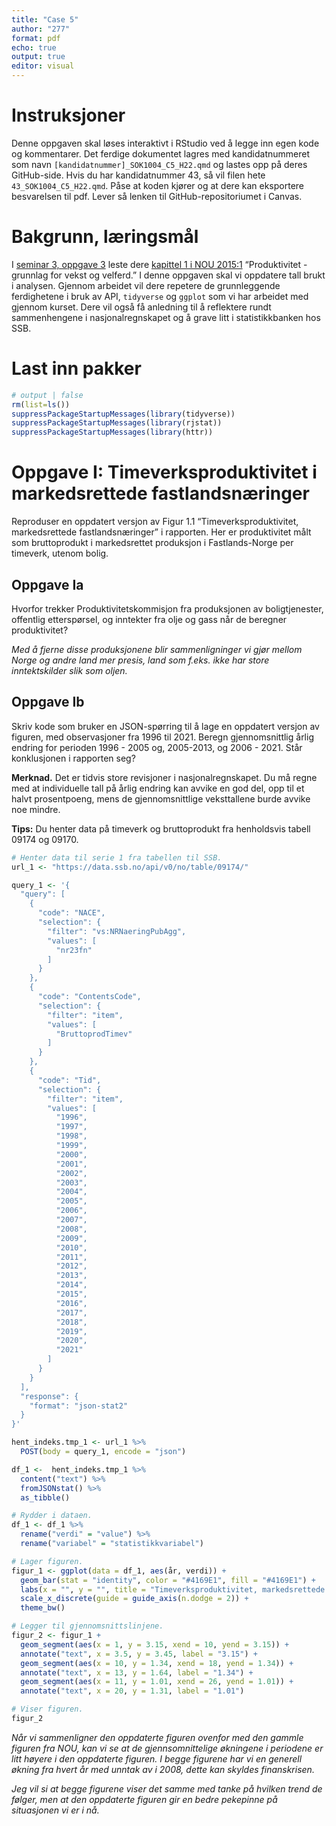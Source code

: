 ```yaml
---
title: "Case 5"
author: "277"
format: pdf
echo: true
output: true
editor: visual
---
```


# Instruksjoner

Denne oppgaven skal løses interaktivt i RStudio ved å legge inn egen kode og kommentarer. Det ferdige dokumentet lagres med kandidatnummeret som navn `[kandidatnummer]_SOK1004_C5_H22.qmd` og lastes opp på deres GitHub-side. Hvis du har kandidatnummer 43, så vil filen hete `43_SOK1004_C5_H22.qmd`. Påse at koden kjører og at dere kan eksportere besvarelsen til pdf. Lever så lenken til GitHub-repositoriumet i Canvas.

# Bakgrunn, læringsmål

I [seminar 3, oppgave 3](https://uit-sok-1004-h22.github.io/seminar/s3.html) leste dere [kapittel 1 i NOU 2015:1](https://uit-sok-1004-h22.github.io/seminar/NOU%202015_%201%20kap%201%20(prod1).pdf) "Produktivitet - grunnlag for vekst og velferd." I denne oppgaven skal vi oppdatere tall brukt i analysen. Gjennom arbeidet vil dere repetere de grunnleggende ferdighetene i bruk av API, `tidyverse` og `ggplot` som vi har arbeidet med gjennom kurset. Dere vil også få anledning til å reflektere rundt sammenhengene i nasjonalregnskapet og å grave litt i statistikkbanken hos SSB.

# Last inn pakker

```r
# output | false
rm(list=ls()) 
suppressPackageStartupMessages(library(tidyverse))
suppressPackageStartupMessages(library(rjstat))
suppressPackageStartupMessages(library(httr))
```

# Oppgave I: Timeverksproduktivitet i markedsrettede fastlandsnæringer

Reproduser en oppdatert versjon av Figur 1.1 "Timeverksproduktivitet, markedsrettede fastlandsnæringer" i rapporten. Her er produktivitet målt som bruttoprodukt i markedsrettet produksjon i Fastlands-Norge per timeverk, utenom bolig.

## Oppgave Ia

Hvorfor trekker Produktivitetskommisjon fra produksjonen av boligtjenester, offentlig etterspørsel, og inntekter fra olje og gass når de beregner produktivitet?

*Med å fjerne disse produksjonene blir sammenligninger vi gjør mellom Norge og andre land mer presis, land som f.eks. ikke har store inntektskilder slik som oljen.*

## Oppgave Ib

Skriv kode som bruker en JSON-spørring til å lage en oppdatert versjon av figuren, med observasjoner fra 1996 til 2021. Beregn gjennomsnittlig årlig endring for perioden 1996 - 2005 og, 2005-2013, og 2006 - 2021. Står konklusjonen i rapporten seg?

**Merknad.** Det er tidvis store revisjoner i nasjonalregnskapet. Du må regne med at individuelle tall på årlig endring kan avvike en god del, opp til et halvt prosentpoeng, mens de gjennomsnittlige veksttallene burde avvike noe mindre.

**Tips:** Du henter data på timeverk og bruttoprodukt fra henholdsvis tabell 09174 og 09170.

```r
# Henter data til serie 1 fra tabellen til SSB.
url_1 <- "https://data.ssb.no/api/v0/no/table/09174/"

query_1 <- '{
  "query": [
    {
      "code": "NACE",
      "selection": {
        "filter": "vs:NRNaeringPubAgg",
        "values": [
          "nr23fn"
        ]
      }
    },
    {
      "code": "ContentsCode",
      "selection": {
        "filter": "item",
        "values": [
          "BruttoprodTimev"
        ]
      }
    },
    {
      "code": "Tid",
      "selection": {
        "filter": "item",
        "values": [
          "1996",
          "1997",
          "1998",
          "1999",
          "2000",
          "2001",
          "2002",
          "2003",
          "2004",
          "2005",
          "2006",
          "2007",
          "2008",
          "2009",
          "2010",
          "2011",
          "2012",
          "2013",
          "2014",
          "2015",
          "2016",
          "2017",
          "2018",
          "2019",
          "2020",
          "2021"
        ]
      }
    }
  ],
  "response": {
    "format": "json-stat2"
  }
}'

hent_indeks.tmp_1 <- url_1 %>%
  POST(body = query_1, encode = "json")

df_1 <-  hent_indeks.tmp_1 %>%
  content("text") %>%
  fromJSONstat() %>%
  as_tibble()
```

```r
# Rydder i dataen.
df_1 <- df_1 %>%
  rename("verdi" = "value") %>%
  rename("variabel" = "statistikkvariabel")
```

```r
# Lager figuren.
figur_1 <- ggplot(data = df_1, aes(år, verdi)) +
  geom_bar(stat = "identity", color = "#4169E1", fill = "#4169E1") +
  labs(x = "", y = "", title = "Timeverksproduktivitet, markedsrettede fastlandsnæring") +
  scale_x_discrete(guide = guide_axis(n.dodge = 2)) +
  theme_bw()
```

```r
# Legger til gjennomsnittslinjene.
figur_2 <- figur_1 +
  geom_segment(aes(x = 1, y = 3.15, xend = 10, yend = 3.15)) +
  annotate("text", x = 3.5, y = 3.45, label = "3.15") +
  geom_segment(aes(x = 10, y = 1.34, xend = 18, yend = 1.34)) +
  annotate("text", x = 13, y = 1.64, label = "1.34") +
  geom_segment(aes(x = 11, y = 1.01, xend = 26, yend = 1.01)) +
  annotate("text", x = 20, y = 1.31, label = "1.01")

# Viser figuren.
figur_2
```

*Når vi sammenligner den oppdaterte figuren ovenfor med den gammle figuren fra NOU, kan vi se at de gjennsomnittelige økningene i periodene er litt høyere i den oppdaterte figuren. I begge figurene har vi en generell økning fra hvert år med unntak av i 2008, dette kan skyldes finanskrisen.*

*Jeg vil si at begge figurene viser det samme med tanke på hvilken trend de følger, men at den oppdaterte figuren gir en bedre pekepinne på situasjonen vi er i nå.*
